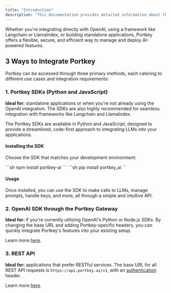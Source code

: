 ```yaml
---
title: "Introduction"
description: "This documentation provides detailed information about the various ways you can access and interact with Portkey - **a robust AI gateway** designed to simplify and enhance your experience with Large Language Models (LLMs) like OpenAI's GPT models. "
---
```


Whether you're integrating directly with OpenAI, using a framework like Langchain or LlamaIndex, or building standalone applications, Portkey offers a flexible, secure, and efficient way to manage and deploy AI-powered features.

## 3 Ways to Integrate Portkey

Portkey can be accessed through three primary methods, each catering to different use cases and integration requirements:

### 1\. Portkey SDKs (Python and JavaScript)

**Ideal for:** standalone applications or when you're not already using the OpenAI integration. The SDKs are also highly recommended for seamless integration with frameworks like Langchain and LlamaIndex.

The Portkey SDKs are available in Python and JavaScript, designed to provide a streamlined, code-first approach to integrating LLMs into your applications.

#### Installing the SDK

Choose the SDK that matches your development environment:

<Tabs>
  <Tab title="NodeJS">
```sh
npm install portkey-ai
```

  </Tab>
  <Tab title="Python">
```sh
pip install portkey_ai
```
  </Tab>
</Tabs>

#### Usage

Once installed, you can use the SDK to make calls to LLMs, manage prompts, handle keys, and more, all through a simple and intuitive API.

### 2\. OpenAI SDK through the Portkey Gateway

**Ideal for:** if you're currently utilizing OpenAI's Python or Node.js SDKs. By changing the base URL and adding Portkey-specific headers, you can quickly integrate Portkey's features into your existing setup.

Learn more [here](/integrations/llms/openai).

### 3\. REST API

**Ideal for:** applications that prefer RESTful services. The base URL for all REST API requests is `https://api.portkey.ai/v1`, with an [authentication](/api-reference/inference-api/authentication) header.

Learn more [here](/api-reference/inference-api/chat).
